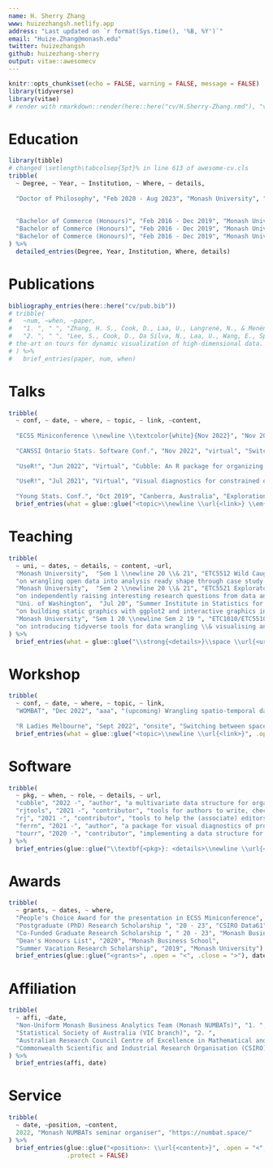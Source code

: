 ```yaml
---
name: H. Sherry Zhang
www: huizezhangsh.netlify.app
address: "Last updated on `r format(Sys.time(), '%B, %Y')`"
email: "Huize.Zhang@monash.edu"
twitter: huizezhangsh
github: huizezhang-sherry
output: vitae::awesomecv
---
```


```r
knitr::opts_chunk$set(echo = FALSE, warning = FALSE, message = FALSE)
library(tidyverse)
library(vitae)
# render with rmarkdown::render(here::here("cv/H.Sherry-Zhang.rmd"), "vitae::awesomecv") 
```

# Education

```r
library(tibble)
# changed \setlength\tabcolsep{5pt}% in line 613 of awesome-cv.cls
tribble(
  ~ Degree, ~ Year, ~ Institution, ~ Where, ~ details,
  
  "Doctor of Philosophy", "Feb 2020 - Aug 2023", "Monash University", "Melbourne, Australia","Supervisors: Dianne Cook, Patricia Menéndez, Nicolas Langrené (BNU-HKBU United International College), and Ursula Laa (BOKU)",
  
  
  "Bachelor of Commerce (Honours)", "Feb 2016 - Dec 2019", "Monash University", "Melbourne, Australia", "First Class Honours (H1)",
  "Bachelor of Commerce (Honours)", "Feb 2016 - Dec 2019", "Monash University", "Melbourne, Australia", "Honours research project: Exploration of judicial facial expression in videos of legal proceedings",
  "Bachelor of Commerce (Honours)", "Feb 2016 - Dec 2019", "Monash University", "Melbourne, Australia", "Supervisors: Dianne Cook and Russell Smyth"
) %>% 
  detailed_entries(Degree, Year, Institution, Where, details)
```

# Publications

```r
bibliography_entries(here::here("cv/pub.bib"))
# tribble(
#   ~num, ~when, ~paper,
#   "1. ", " ", "Zhang, H. S., Cook, D., Laa, U., Langrené, N., & Menéndez, P. (2021). Visual diagnostics for constrained optimisation with application to guided tours. arXiv Preprint arXiv:2104.03448.",
#   "2. ", " ", "Lee, S., Cook, D., Da Silva, N., Laa, U., Wang, E., Spyrison, N., & Zhang, H. S. (2021). A review of the state‐of‐
# the‐art on tours for dynamic visualization of high‐dimensional data. arXiv Preprint arXiv:2104.08016."
# ) %>% 
#   brief_entries(paper, num, when)
```

# Talks

```r
tribble(
  ~ conf, ~ date, ~ where, ~ topic, ~ link, ~content,
  
  "ECSS Miniconference \\newline \\textcolor{white}{Nov 2022}", "Nov 2022 \\textcolor{white}{Nov 2022}", "virtual", "Switching between space and time: Spatio-temporal analysis with cubble", "https://sherryzhang-ecssmini2022.netlify.app/", "\\newline People's Choice Award",
  
  "CANSSI Ontario Stats. Software Conf.", "Nov 2022", "virtual", "Switching between space and time: Spatio-temporal analysis with cubble", "https://sherryzhang-canssi2022.netlify.app/", "",
  
  "UseR!", "Jun 2022", "Virtual", "Cubble: An R package for organizing and wrangling multivariate spatio-temporal data", "https://sherryzhang-user2022.netlify.app/", "",
  
  "UseR!", "Jul 2021", "Virtual", "Visual diagnostics for constrained optimisation with application to guided tours", "https://sherryzhang-user2021.netlify.app/", "",
  
  "Young Stats. Conf.", "Oct 2019", "Canberra, Australia", "Exploration of judicial facial expression in videos of legal proceedings", "               ", "") %>%
  brief_entries(what = glue::glue("<topic>\\newline \\url{<link>} \\em{<content>}", .open = "<", .close = ">"), when = paste0(date, "\\newline"), with = paste0(conf, "\\newline"), .protect = FALSE)
```

# Teaching

<!-- \footnotesize I have been the teaching associate for various units in Monash Master of Business Analytics program and have teaching evaluation score constantly over 4.5 (out of 5). My responsibilities involve lab supervision, tutorial delivery, marking assignments, and unit admin tasks. -->

```r
tribble(
  ~ uni, ~ dates, ~ details, ~ content, ~url,
  "Monash University",  "Sem 1 \\newline 20 \\& 21", "ETC5512 Wild Caught Data",
  "on wrangling open data into analysis ready shape through case study on US air traffic data, Australia census and election data, and among others", "https://wcd.numbat.space/",
  "Monash University",  "Sem 2 \\newline 20 \\& 21", "ETC5521 Exploratory Data Analysis", 
  "on independently raising interesting research questions from data and conduct exploratory data analysis to answer these questions", "https://eda.numbat.space/",
  "Uni. of Washington",  "Jul 20", "Summer Institute in Statistics for Big Data (SISBID)",
  "on building static graphics with ggplot2 and interactive graphics include but not limited to plotly, gganimate, and tourr", "https://github.com/dicook/SISBID",
  "Monash University", "Sem 1 20 \\newline Sem 2 19 ", "ETC1010/ETC5510 Introduction to Data Analysis",
  "on introducing tidyverse tools for data wrangling \\& visualising and basics in web scraping, text analysis and programming with R", "https://ida.numbat.space/"
) %>% 
  brief_entries(what = glue::glue("\\strong{<details>}\\space \\url{<url>}\\newline \\em{<content>}", .open = "<", .close = ">"), when = paste0(dates, "\\newline"), with = paste0(uni, "\\newline"), .protect = FALSE) 
```

# Workshop

```r
tribble(
  ~ conf, ~ date, ~ where, ~ topic, ~ link,
  "WOMBAT", "Dec 2022", "aaa", "(upcoming) Wrangling spatio-temporal data with R", "https://numbats.github.io/WOMBAT2022/tutorial/sherry.html",
  
  "R Ladies Melbourne", "Sept 2022", "onsite", "Switching between space and time: Spatio-temporal analysis with cubble", "https://sherryzhang-rladiesmelb2022.netlify.app/") %>%
  brief_entries(what = glue::glue("<topic>\\newline \\url{<link>}", .open = "<", .close = ">"), when = paste0(date, "\\newline"), with = paste0(conf, "\\newline"), .protect = FALSE)
```

# Software

<!-- \footnotesize I contributes to open source software, available on the Comprehensive R Archive Network (CRAN) and Github. -->

```r
tribble(
  ~ pkg, ~ when, ~ role, ~ details, ~ url,
  "cubble", "2022 -", "author", "a multivariate data structure for organizing and wrangling spatio-temporal data","https://cran.r-project.org/web/packages/cubble/index.html",
  "rjtools", "2021 -", "contributor", "tools for authors to write, check, and submit articles to the R Journal", "https://github.com/rjournal/rjtools",
  "rj", "2021 -", "contributor", "tools to help the (associate) editors with the reviewing process of the R journal", "https://github.com/rjournal/rj",
  "ferrn", "2021 -", "author", "a package for visual diagnostics of projection pursuit guided tour optimisation", "https://cran.r-project.org/web/packages/ferrn/index.html",
  "tourr", "2020 -", "contributor", "implementing a data structure for collecting guided tour optimistaion data", "https://cran.r-project.org/web/packages/tourr/index.html"
) %>% 
  brief_entries(glue::glue("\\textbf{<pkg>}: <details>\\newline \\url{<url>}" , .open = "<", .close = ">"), when = paste0(when, "\\newline"), .protect = FALSE)
```

# Awards

```r
tribble(
  ~ grants, ~ dates, ~ where,
  "People's Choice Award for the presentation in ECSS Miniconference", "2022", "Statistical Society of Australia et al.",
  "Postgraduate (PhD) Research Scholarship ", "20 - 23", "CSIRO Data61",
  "Co-Funded Graduate Research Scholarship ", " 20 - 23", "Monash Business School",
  "Dean's Honours List", "2020", "Monash Business School",
  "Summer Vacation Research Scholarship", "2019", "Monash University") %>% 
  brief_entries(glue::glue("<grants>", .open = "<", .close = ">"), dates, where)
```

# Affiliation

```r
tribble(
  ~ affi, ~date,
  "Non-Uniform Monash Business Analytics Team (Monash NUMBATs)", "1. ",
  "Statistical Society of Australia (VIC branch)", "2. ",
  "Australian Research Council Centre of Excellence in Mathematical and Statistical Frontiers", "3. ",
  "Commonwealth Scientific and Industrial Research Organisation (CSIRO) Data61", "4. "
) %>%
  brief_entries(affi, date)
```

# Service

```r
tribble(
  ~ date, ~position, ~content,
  2022, "Monash NUMBATs seminar organiser", "https://numbat.space/"
) %>% 
  brief_entries(glue::glue("<position>: \\url{<content>}", .open = "<", .close = ">"), date,
                .protect = FALSE)
```
